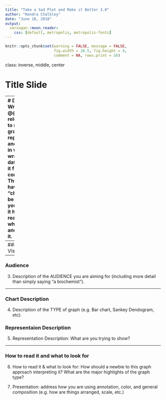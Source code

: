 ```yaml
---
title: "Take a Sad Plot and Make it Better 3.0"
author: "Kendra Chalkley"
date: "June 18, 2018" 
output: 
  xaringan::moon_reader:
    css: [default, metropolis, metropolis-fonts]
---
```

```r
knitr::opts_chunk$set(warning = FALSE, message = FALSE, 
                      fig.width = 10.5, fig.height = 4, 
                      comment = NA, rows.print = 16)
```
class: inverse, middle, center 

# Title Slide 


---  
# Data
### Data Wrangling
@@@
1.
All relevant R code to make the graph fully reproducible and the process in which you wrangled the data and plotted it fully comprehensible. This does not have to in one "chunk" but can be woven into your brief where it helps the reader trace what you did and why you did it.

### Data Description
2.
Description of the DATA you used (either given to you or where you found it, what unique characteristics of the  data, what quantitative and qualitative information is in the data set, etc.)

---
### Early Visualization

---

### Audience
3.
Description of the AUDIENCE you are aiming for (including more detail than simply saying "a biochemist").

---

### Chart Description
4.
Description of the TYPE of graph (e.g. Bar chart, Sankey Dendogram, etc). 

### Representaion Description
5.
Representation Description: What are you trying to show?


---
### How to read it and what to look for
6.
How to read it & what to look for: How should a newbie to this graph approach interpreting it? What are the major 
highlights of the graph type?


7.
Presentation: address how you are using annotation,  color, and general composition (e.g. how are things arranged, scale, etc.)
